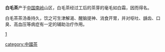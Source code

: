 
'''白毛茶'''产于[[中国|中国]][[南岭|南岭]]山区，白毛茶经过工后的茶芽的毫毛如白霜，因而得名。

白毛茶茶汤香持久，饮之可生津解渴、醒脑提神、消食开胃，并对呕吐、龋齿、口臭、高血压等病症有一定的辅助治疗作用。

[https://web.archive.org/web/20160604213348/http://www.kwanyintea.com/xxlr1.asp?ID=7230%5D%5Bhttps%3A%2F%2Fweb.archive.org%2Fweb%2F20081121061656%2Fhttp%3A%2F%2Fwww.agrisg.com%2Fzsxx%2Fcy.htm%5D%5Bhttp%3A%2F%2Fwww.gdfda.net.cn%2FContent%2F20074%2F221%2FArticle_7113.html]

{{Drink-stub}}

[[category:中國茶|category:中國茶]]